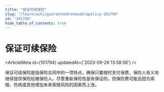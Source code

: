 ```yaml
---
title: "保证可续保险"
slug: "/learn/wiki/guaranteedrenewablepolicy-101794"
id: "101794"
hide_table_of_contents: true
---
```



# 保证可续保险

<ArticleMeta id={101794} updatedAt={'2023-09-26 13:58:58'} />
<div className='border-solid border-b border-t-0 my-4 border-[var(--ifm-color-gray-300)]' />

保证可续保险是指保险合同中的一项特点，确保只要按时支付保费，保险人有义务继续提供保险给被保险人。尽管重新保险性是有保证的，但保险费可能会因为索赔、伤病或其他增加未来索赔风险的因素而上涨。
